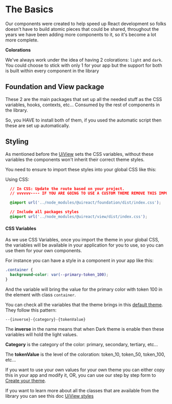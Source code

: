 
# <UiIcon icon="CodeSimple" size='xlarge' motion={{...UiReactViewDancing}} /> The Basics

Our components were created to help speed up React development so folks doesn't have to build atomic pieces that could be shared, throughout the years we have been adding more components to it, so it's become a lot more complete.

**Colorations**

We've always work under the idea of having 2 colorations: `light` and `dark`. You could choose to stick with only 1 for your app but the support for both is built within every component in the library

## Foundation and View package

These 2 are the main packages that set up all the needed stuff as the CSS variables, hooks, contexts, etc... Consumed by the rest of components in the library.

So, you HAVE to install both of them, if you used the automatic script then these are set up automatically.

## Styling

As mentioned before the [UiView](./view) sets the CSS variables, without these variables the components won't inherit their correct theme styles.

You need to ensure to import these styles into your global CSS like this:

Using CSS:
```css
  // In CSS: Update the route based on your project.
  // vvvvvv---- IF YOU ARE GOING TO USE A CUSTOM THEME REMOVE THIS IMPORT ----vvvvvvvv

  @import url('../node_modules/@uireact/foundation/dist/index.css'); 

  // Include all packages styles
  @import url('../node_modules/@uireact/view/dist/index.css'); 
```

#### CSS Variables

As we use CSS Variables, once you import the theme in your global CSS, the variables will be available in your application for you to use, so you can use them for your own components.

For instance you can have a style in a component in your app like this:

```css
.container {
  background-color: var(--primary-token_100);
}
```

And the variable will bring the value for the primary color with token 100 in the element with class `container`.

You can check all the variables that the theme brings in this [default theme](https://github.com/inavac182/uireact/blob/main/packages/foundation/src/default-theme.scss). They follow this pattern:

```
--{inverse}-{category}-{tokenValue}
```
The **inverse** in the name means that when Dark theme is enable then these variables will hold the light values.

**Category** is the category of the color: primary, secondary, tertiary, etc...

The **tokenValue** is the level of the coloration: token_10, token_50, token_100, etc...


If you want to use your own values for your own theme you can either copy this in your app and modify it, OR, you can use our step by step form to [Create your theme](/create-theme).

If you want to learn more about all the classes that are available from the library you can see this doc [UiView styles](./styles)
